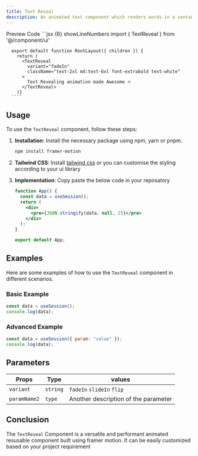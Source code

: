 ```yaml
---
title: Text Reveal
description: An animated text component which renders words in a sentance or paragraph with staggered delay over each word .
---
```


<Tabs defaultValue="preview" className="pt-5 pb-1">
  <TabsList className="">
    <TabsTrigger value="preview">Preview</TabsTrigger>
    <TabsTrigger value="code">Code</TabsTrigger>
  </TabsList>
  <TabsContent value="preview">
     <MagnetExample />
  </TabsContent>
  <TabsContent value="code">
  ```jsx {6} showLineNumbers
      import { TextReveal } from '@/component/ui'
      
      export default function RootLayout({ children }) {
        return (
          <TextReveal
            variant="fadeIn"
            className="text-2xl md:text-6xl font-extrabold text-white"
          >
            Text Revealing animation made Awesome 🔥
          </TextReveal>
        )}
      ````
  </TabsContent>
</Tabs>

## Usage

To use the `TextReveal` component, follow these steps:

1. **Installation**: Install the necessary package using npm, yarn or pnpm.
   ```bash
   npm install framer-motion
   ```
2. **Tailwind CSS**: Install [tailwind css](https://tailwindcss.com/docs/guides/nextjs) or you can customise the styling according to your ui library

3. **Implementation**: Copy paste the below code in your reposatory

   ```jsx
   function App() {
     const data = useSession();
     return (
       <div>
         <pre>{JSON.stringify(data, null, 2)}</pre>
       </div>
     );
   }

   export default App;
   ```

## Examples

Here are some examples of how to use the `TextReveal` component in different scenarios.

### Basic Example

```jsx
const data = useSession();
console.log(data);
```

### Advanced Example

```jsx
const data = useSession({ param: "value" });
console.log(data);
```

## Parameters

| Props        | Type     | values                               |
| ------------ | -------- | ------------------------------------ |
| `variant`    | `string` | `fadeIn` `slideIn` `flip`            |
| `paramName2` | `type`   | Another description of the parameter |

## Conclusion

The `TextReveal` Component is a versatile and performant animated resusable component built using framer motion. It can be easily customized based on your project requirement
